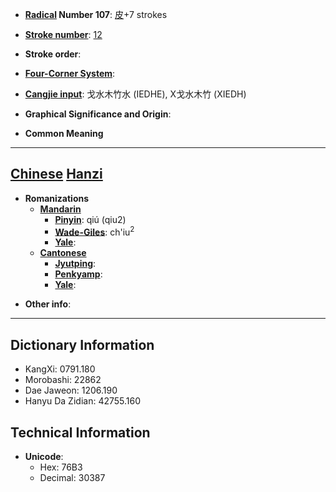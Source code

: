 * '''[[Wiktionary:Chinese radical index| Radical]] Number 107''': [[Wiktionary:Chinese radical index 皮|皮]]+7 strokes

* '''[[Wiktionary:Chinese total strokes index|Stroke number]]''': [[Wiktionary:Chinese total strokes index 12|12]]

* '''Stroke order''': 

* '''[[Wiktionary:Chinese four corner index|Four-Corner System]]''': 

* '''[[Wiktionary:Chinese Cangjie index|Cangjie input]]''': 戈水木竹水 (IEDHE), X戈水木竹 (XIEDH)

* '''Graphical Significance and Origin''': 

* '''Common Meaning'''

----

== [[Chinese]] [[Hanzi]] ==

* '''Romanizations'''
** '''[[Mandarin]]'''
*** '''[[Pinyin]]''': qiú (qiu2)
*** '''[[Wade-Giles]]''': ch'iu<sup>2</sup>
*** '''[[Yale]]''': 
** '''[[Cantonese]]'''
*** '''[[Jyutping]]''':
*** '''[[Penkyamp]]''': 
*** '''[[Yale]]''': 

* '''Other info''': 

----

== Dictionary Information ==

* KangXi: 0791.180
* Morobashi: 22862
* Dae Jaweon: 1206.190
* Hanyu Da Zidian: 42755.160

== Technical Information ==

* '''Unicode''':
** Hex: 76B3
** Decimal: 30387